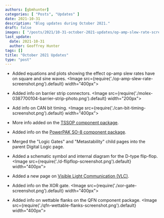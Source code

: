 ```yaml
---
authors: [gbmhunter]
categories: [ "Posts", "Updates" ]
date: 2021-10-31
description: "Blog updates during October 2021."
draft: false
images: [ "/posts/2021/10-31-october-2021-updates/op-amp-slew-rate-screenshot.png" ]
last_update:
  date: 2021-10-31
  author: Geoffrey Hunter
tags: []
title: "October 2021 Updates"
type: "post"
---
```


* Added equations and plots showing the effect op-amp slew rates have on square and sine waves.
    <Image src={require('./op-amp-slew-rate-screenshot.png').default} width="400px"></Image>

* Added info on barrier strip connectors.
    <Image src={require('./molex-0387700104-barrier-strip-photo.png').default} width="200px"></Image>

* Add info on CAN bit timing.
    <Image src={require('./can-bit-timing-screenshot.png').default} width="400px"></Image>

* More info added on the [TSSOP component package](/pcb-design/component-packages/tssop-component-package/).

* Added info on the [PowerPAK SO-8 component package](/pcb-design/component-packages/powerpak-so8-component-package/).

* Merged the "Logic Gates" and "Metastability" child pages into the parent Digital Logic page.

* Added a schematic symbol and internal diagram for the D-type flip-flop.
    <Image src={require('./d-flipflop-screenshot.png').default} width="400px"></Image>

* Added a new page on [Visible Light Communication (VLC)](/electronics/communication-protocols/visable-light-communication-vlc/).

* Added info on the XOR gate.
    <Image src={require('./xor-gate-screenshot.png').default} width="400px"></Image>

* Added info on wettable flanks on the QFN component package.
    <Image src={require('./qfn-wettable-flanks-screenshot.png').default} width="400px"></Image>
